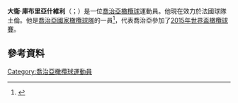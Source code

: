 '''大衛·庫布里亞什維利'''（{{lang-ka|Davit Kubriashvili}}；{{bd|1986年|3月12日}}）是一位[[喬治亞|喬治亞]][[橄欖球|橄欖球]]運動員。他現在效力於法國球隊土倫。他是[[喬治亞國家橄欖球隊|喬治亞國家橄欖球隊]]的一員<ref>{{cite web|title=Davit Kubriashvili Profile|url=http://www.itsrugby.co.uk/player-5459.html|publisher=Itsrugby.co.uk|accessdate=8 November 2012|archive-date=2019-04-03|archive-url=https://web.archive.org/web/20190403203817/http://www.itsrugby.co.uk/player-5459.html|dead-url=no}}</ref>，代表喬治亞參加了[[2015年世界盃橄欖球賽|2015年世界盃橄欖球賽]]。
==參考資料==
{{reflist}}
[[Category:喬治亞橄欖球運動員|Category:喬治亞橄欖球運動員]]